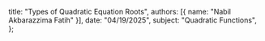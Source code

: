   title: "Types of Quadratic Equation Roots",
  authors: [{ name: "Nabil Akbarazzima Fatih" }],
  date: "04/19/2025",
  subject: "Quadratic Functions",
};
